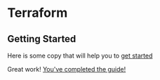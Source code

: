# Terraform

## Getting Started

Here is some copy that will help you to [get started](/start)

Great work! [You've completed the guide!](#terraform-success)
